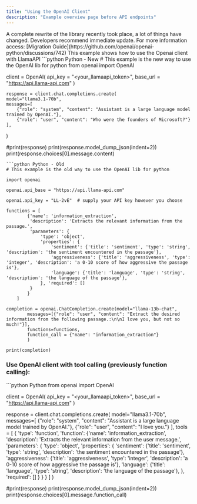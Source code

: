```yaml
---
title: "Using the OpenAI Client"
description: "Example overview page before API endpoints"
---
```


<Info>
  A complete rewrite of the library recently took place, a lot of things have
  changed. Developers recommend immediate update. For more information access:
  [Migration Guide](https://github.com/openai/openai-python/discussions/742)
</Info>
This example shows how to use the Openai client with LlamaAPI

<CodeGroup>
```python Python - New
# This example is the new way to use the OpenAI lib for python
from openai import OpenAI

client = OpenAI(
api_key = "<your_llamaapi_token>",
base_url = "https://api.llama-api.com"
)

    response = client.chat.completions.create(
    model="llama3.1-70b",
    messages=[
        {"role": "system", "content": "Assistant is a large language model trained by OpenAI."},
        {"role": "user", "content": "Who were the founders of Microsoft?"}
    ],
    

)

#print(response)
print(response.model_dump_json(indent=2))
print(response.choices[0].message.content)

````
```python Python - Old
# This example is the old way to use the OpenAI lib for python

import openai

openai.api_base = "https://api.llama-api.com"

openai.api_key = "LL-2vE"  # supply your API key however you choose

functions = [
        {'name': 'information_extraction',
         'description': 'Extracts the relevant information from the passage.',
         'parameters': {
             'type': 'object',
             'properties': {
                 'sentiment': {'title': 'sentiment', 'type': 'string', 'description': 'the sentiment encountered in the passage'},
                 'aggressiveness': {'title': 'aggressiveness', 'type': 'integer', 'description': 'a 0-10 score of how aggressive the passage is'},
                 'language': {'title': 'language', 'type': 'string', 'description': 'the language of the passage'},
             }, 'required': []
         }
        }
    ]

completion = openai.ChatCompletion.create(model="llama-13b-chat",
        messages=[{"role": "user", "content": "Extract the desired information from the following passage.:\n\nI love you, but not so much!"}],
        functions=functions,
        function_call = {"name": "information_extraction"}
        )

print(completion)
````

</CodeGroup>

### Use OpenAI client with tool calling (previously function calling):

<CodeGroup>
```python Python
from openai import OpenAI

client = OpenAI(
api_key = "<your_llamaapi_token>",
base_url = "https://api.llama-api.com"
)

response = client.chat.completions.create(
    model="llama3.1-70b",
    messages=[
        {"role": "system", "content": "Assistant is a large language model trained by OpenAI."},
        {"role": "user", "content": "I love you."}
    ],
    tools = [
      {
        'type': 'function',
        'function':
            {'name': 'information_extraction',
            'description': 'Extracts the relevant information from the user message.',
            'parameters': {
                'type': 'object',
                'properties': {
                    'sentiment': {'title': 'sentiment', 'type': 'string', 'description': 'the sentiment encountered in the passage'},
                    'aggressiveness': {'title': 'aggressiveness', 'type': 'integer', 'description': 'a 0-10 score of how aggressive the passage is'},
                    'language': {'title': 'language', 'type': 'string', 'description': 'the language of the passage'},
                }, 'required': []
            }
          }
      }
    ]
)

#print(response)
print(response.model_dump_json(indent=2))
print(response.choices[0].message.function_call)
</CodeGroup>
